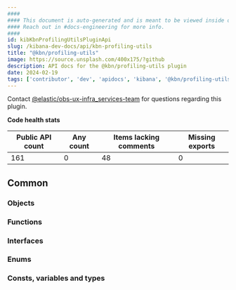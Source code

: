 ```yaml
---
####
#### This document is auto-generated and is meant to be viewed inside our experimental, new docs system.
#### Reach out in #docs-engineering for more info.
####
id: kibKbnProfilingUtilsPluginApi
slug: /kibana-dev-docs/api/kbn-profiling-utils
title: "@kbn/profiling-utils"
image: https://source.unsplash.com/400x175/?github
description: API docs for the @kbn/profiling-utils plugin
date: 2024-02-19
tags: ['contributor', 'dev', 'apidocs', 'kibana', '@kbn/profiling-utils']
---
```




Contact [@elastic/obs-ux-infra_services-team](https://github.com/orgs/elastic/teams/obs-ux-infra_services-team) for questions regarding this plugin.

**Code health stats**

| Public API count  | Any count | Items lacking comments | Missing exports |
|-------------------|-----------|------------------------|-----------------|
| 161 | 0 | 48 | 0 |

## Common

### Objects
<DocDefinitionList data={kbnProfilingUtilsObj.common.objects}/>

### Functions
<DocDefinitionList data={kbnProfilingUtilsObj.common.functions}/>

### Interfaces
<DocDefinitionList data={kbnProfilingUtilsObj.common.interfaces}/>

### Enums
<DocDefinitionList data={kbnProfilingUtilsObj.common.enums}/>

### Consts, variables and types
<DocDefinitionList data={kbnProfilingUtilsObj.common.misc}/>

